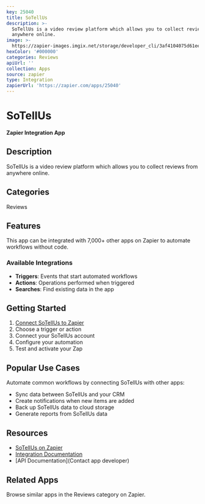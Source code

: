 ```yaml
---
key: 25040
title: SoTellUs
description: >-
  SoTellUs is a video review platform which allows you to collect reviews from
  anywhere online.
image: >-
  https://zapier-images.imgix.net/storage/developer_cli/3af4104075d61eeec46258c32bca3eac.png?auto=format%2Ccompress&ixlib=python-3.0.0&q=50
hexColor: '#000000'
categories: Reviews
apiUrl: ''
collection: Apps
source: zapier
type: Integration
zapierUrl: 'https://zapier.com/apps/25040'
---
```

# SoTellUs

**Zapier Integration App**

## Description

SoTellUs is a video review platform which allows you to collect reviews from anywhere online.

## Categories

Reviews

## Features

This app can be integrated with 7,000+ other apps on Zapier to automate workflows without code.

### Available Integrations

- **Triggers**: Events that start automated workflows
- **Actions**: Operations performed when triggered
- **Searches**: Find existing data in the app

## Getting Started

1. [Connect SoTellUs to Zapier](https://zapier.com/apps/25040)
2. Choose a trigger or action
3. Connect your SoTellUs account
4. Configure your automation
5. Test and activate your Zap

## Popular Use Cases

Automate common workflows by connecting SoTellUs with other apps:

- Sync data between SoTellUs and your CRM
- Create notifications when new items are added
- Back up SoTellUs data to cloud storage
- Generate reports from SoTellUs data

## Resources

- [SoTellUs on Zapier](https://zapier.com/apps/25040)
- [Integration Documentation](https://zapier.com/apps/25040/integrations)
- [API Documentation](Contact app developer)

## Related Apps

Browse similar apps in the Reviews category on Zapier.
